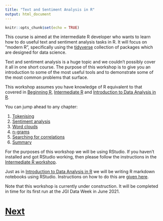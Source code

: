 ```yaml
---
title: "Text and Sentiment Analysis in R"
output: html_document
---
```


```r
knitr::opts_chunk$set(echo = TRUE)
```

This course is aimed at the intermediate R developer who wants to learn 
how to do useful text and sentiment analysis tasks in R. It will focus on "modern R",
specifically using the [tidyverse](https://www.tidyverse.org) collection
of packages which are designed for data science.

Text and sentiment analysis is a huge topic and we couldn't possibly cover it all in 
one short course. The purpose of this workshop is to give you an introduction 
to some of the most useful tools and to demonstrate some of the most 
common problems that surface.

This workshop assumes you have knowledge of R equivalent to that covered
in [Beginning R](https://chryswoods.com/beginning_r),
[Intermediate R](https://chryswoods.com/intermediate_r) and
[Introduction to Data Analysis in R](https://chryswoods.com/data_analysis_r/).

You can jump ahead to any chapter:

1. [Tokenising](tokenising.html)
2. [Sentiment analysis](sentiment.html)
3. [Word clouds](wordclouds.html)
4. [n-grams](ngrams.html)
5. [Searching for correlations](correlations.html)
6. [Summary](summary.html)

For the purposes of this workshop we will be using RStudio. If you haven't
installed and got RStudio working, then please follow the instructions
in the [Intermediate R workshop](https://chryswoods.com/intermediate_r).

Just as in [Introduction to Data Analysis in R](https://chryswoods.com/data_analysis_r/) 
we will be writing R markdown notebooks using RStudio. Instructions on how
to do this are [given here](https://chryswoods.com/data_analysis_r/).

Note that this workshop is currently under construction. It will be completed
in time for its first run at the JGI Data Week in June 2021.

# [Next](tokenising.html)
